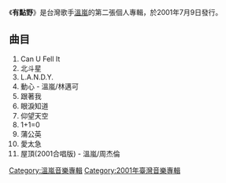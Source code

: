 {{unreferenced|time=2009-10-22T18:09:06+00:00}}
{{Infobox album <!-- See Wikipedia:WikiProject_Albums -->
| name       = 有點野
| type       = [[專輯|專輯]]
| artist     = [[溫嵐|溫嵐]]
| cover      = Landy-Bit Wild.jpg
<!-- 未知參數 | background = orange -->
| released   = 2001年7月9日
| recorded   = 
| genre      = [[華語流行音樂|華語流行音樂]]
| length     = 
| label      = [[阿爾發音樂|阿爾發音樂]]、[[博德曼音樂_(台灣)|博德曼音樂]]
| producer   = [[林邁可|林邁可]]、[[周杰倫|周杰倫]]
| prev_title = [[第六感_(專輯)|第六感]]
| prev_year  = 1999
| next_title = [[藍色雨|藍色雨]]
| next_year  = 2002
}}
《'''有點野'''》是台灣歌手[[溫嵐|溫嵐]]的第二張個人專輯，於2001年7月9日發行。

== 曲目 ==
# Can U Fell It
# 北斗星
# L.A.N.D.Y.
# 動心 - 溫嵐/林邁可
# 跟著我
# 眼淚知道
# 仰望天空
# 1+1=0
# 蒲公英
# 愛太急
# 屋頂(2001合唱版) - 溫嵐/周杰倫
<!--
== 獎項 ==
-->
[[Category:溫嵐音樂專輯|Category:溫嵐音樂專輯]]
[[Category:2001年臺灣音樂專輯|Category:2001年臺灣音樂專輯]]